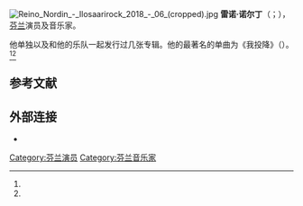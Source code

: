 [[File:Reino_Nordin_-_Ilosaarirock_2018_-_06_(cropped).jpg|thumb]]
'''雷诺·诺尔丁'''（{{lang-fi|Reino Nordin}}；{{bd|1983年|5月20日|||catIdx=Nordin}}），[[芬兰|芬兰]]演员及音乐家。

他单独以及和他的乐队一起发行过几张专辑。他的最著名的单曲为《我投降》（{{lang|fi|Antaudun}}）。<ref name="Karhu"/><ref name="Määttänen"/>

== 参考文献 ==
{{Reflist|30em|refs=
<ref name="Karhu">{{cite web | url = https://www.rumba.fi/haastattelut/reino-nordin-lataa-suoria-sanoja-hiphopista-ja-suomireggaesta-yleensa-rapissa-vain-lassytetaan-itsesta-eika-draaman-kaarta-loydy/ | title = Reino Nordin puhuu suoraan hiphopista ja suomireggaesta – "Yleensä räpissä vain lässytetään itsestä eikä draaman kaarta löydy" | author = Karhu, Otso | language = fi | publisher = Rumba | date = 2014-12-11 | accessdate = 2021-01-14}}</ref>

<ref name="Määttänen">{{cite web | url = https://www.iltalehti.fi/viihde/a/2016020521053542 | title = Reino Nordin hylkää reggae-Reinon: "Nähdään sitten, kun verotiedot julkistetaan" | author = Määttänen, Juuso | language = fi | publisher = Iltalehti | date = 2016-02-05 | accessdate = 2021-01-14}}</ref>
}}

== 外部连接 ==
{{Commons category|Reino Nordin}}
*{{IMDb name|0635107}}

{{Authority control}}

{{DEFAULTSORT:Nordin, Reino}}
[[Category:芬兰演员|Category:芬兰演员]]
[[Category:芬兰音乐家|Category:芬兰音乐家]]